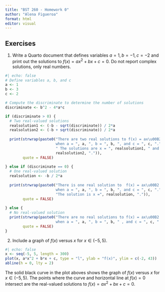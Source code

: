 ```yaml
---
title: "BST 260 - Homework 0"
author: "Alena Figueroa"
format: html
editor: visual
---
```


## Exercises

(@) Write a Quarto document that defines variables $a=1, b=-1, c=-2$
and print out the solutions to $f(x) = ax^2+bx+c=0$. Do not report complex solutions, only real numbers. 

```r
#| echo: false
# Define variables a, b, and c
a <- 1
b <- 3
c <- 2

# Compute the discriminate to determine the number of solutions 
discriminate <- b^2 - 4*a*c 

if (discriminate > 0) {
  # Two real-valued solutions
  realsolution1 <- (-b - sqrt(discriminate)) / 2*a
  realsolution2 <- (-b + sqrt(discriminate)) / 2*a
  
  print(strwrap(paste0("There are two real solutions to f(x) = ax\u00B2 + bx + c
                       when a = ", a, ", b = ", b, ", and c = ", c, ".",
                       " The solutions are x = ", realsolution1, " and x = ", 
                       realsolution2, ".")), 
        quote = FALSE)
  
} else if (discriminate == 0) {
  # One real-valued solution
  realsolution <- -b / 2*a
  
  print(strwrap(paste0("There is one real solution to  f(x) = ax\u00B2 + bx + c 
                       when a = ", a, ", b = ", b, ", and c = ", c, ".",
                       "The solution is x =", realsolution, ".")),
        quote = FALSE)
  
} else {
  # No real-valued solution
  print(strwrap(paste0("There are no real solutions to f(x) = ax\u00B2 + bx + c 
                       when a = ", a, ", b = ", b, " , and c = ", c, ".")), 
        quote = FALSE)
}
```


(@) Include a graph of $f(x)$ versus $x$ for $x \in (-5,5)$.

```r
#| echo: false
x <- seq(-5, 5, length = 300)
plot(x, a*x^2 + b*x + c, type = "l", ylab = "f(x)", ylim = c(-2, 43))
abline(h = 0, lty = 2)
```
The solid black curve in the plot aboves shows the graph of $f(x)$ versus $x$ for $x \in (-5,5)$. The points where the curve and horizontal line at $f(x) = 0$ intersect are the real-valued solutions to $f(x) = ax^2 + bx + c = 0$. 



